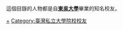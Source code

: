 {{catmore|東吳大學}}
{{Catnav|頁面分類|人物|校友|大學校友|中國大學校友|中國大陸曾經存在的大學的校友}}
{{Catnav|頁面分類|人物|校友|大學校友|台灣大專院校校友}}
這個目錄的人物都是自'''[[東吳大學|東吳大學]]'''畢業的知名校友。

[[Category:東吳大學|+]]
[[Category:臺灣私立大學院校校友|Category:臺灣私立大學院校校友]]